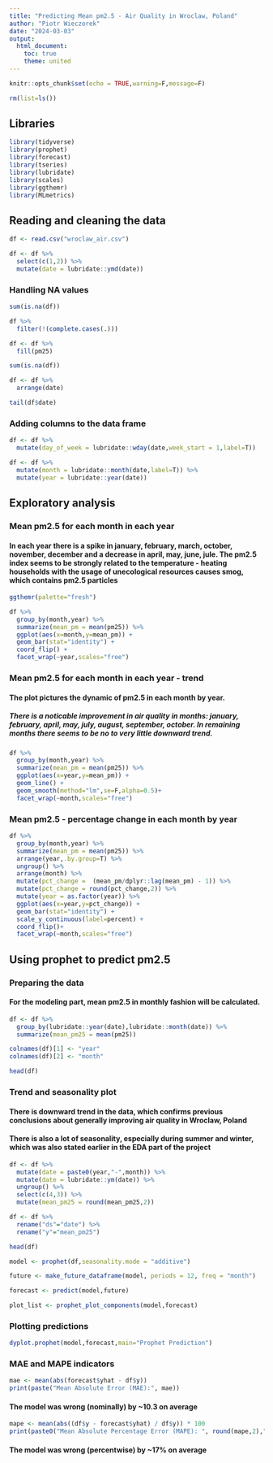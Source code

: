 ---
title: "Predicting Mean pm2.5 - Air Quality in Wroclaw, Poland"
author: "Piotr Wieczorek"
date: "2024-03-03"
output: 
  html_document: 
    toc: true
    theme: united
---

```{r setup, include=FALSE}
knitr::opts_chunk$set(echo = TRUE,warning=F,message=F)
```

```{r}
rm(list=ls())
```

## Libraries

```{r}
library(tidyverse)
library(prophet)
library(forecast)
library(tseries)
library(lubridate)
library(scales)
library(ggthemr)
library(MLmetrics)
```


## Reading and cleaning the data

```{r}
df <- read.csv("wroclaw_air.csv")
```

```{r}
df <- df %>% 
  select(c(1,2)) %>%
  mutate(date = lubridate::ymd(date))
```

### Handling NA values

```{r}
sum(is.na(df))
```
```{r}
df %>%
  filter(!(complete.cases(.)))
```

```{r}
df <- df %>%
  fill(pm25)
```

```{r}
sum(is.na(df))
```

```{r}
df <- df %>%
  arrange(date)
```

```{r}
tail(df$date)
```

### Adding columns to the data frame

```{r}
df <- df %>%
  mutate(day_of_week = lubridate::wday(date,week_start = 1,label=T))
```


```{r}
df <- df %>%
  mutate(month = lubridate::month(date,label=T)) %>%
  mutate(year = lubridate::year(date))
```


## Exploratory analysis

### Mean pm2.5 for each month in each year

#### In each year there is a spike in january, february, march, october, november, december and a decrease in april, may, june, jule. The pm2.5 index seems to be strongly related to the temperature - heating households with the usage of unecological resources causes smog, which contains pm2.5 particles


```{r,fig.width=12,fig.height=8}
ggthemr(palette="fresh")

df %>%
  group_by(month,year) %>%
  summarize(mean_pm = mean(pm25)) %>%
  ggplot(aes(x=month,y=mean_pm)) +
  geom_bar(stat="identity") + 
  coord_flip() + 
  facet_wrap(~year,scales="free")
```

### Mean pm2.5 for each month in each year - trend

#### The plot pictures the dynamic of pm2.5 in each month by year.

##### There is a noticable improvement in air quality in months: january, february, april, may, july, august, september, october. In remaining months there seems to be no to very little downward trend.

```{r,fig.width=10,fig.height=6}
df %>%
  group_by(month,year) %>%
  summarize(mean_pm = mean(pm25)) %>%
  ggplot(aes(x=year,y=mean_pm)) +
  geom_line() + 
  geom_smooth(method="lm",se=F,alpha=0.5)+
  facet_wrap(~month,scales="free") 
```


### Mean pm2.5 - percentage change in each month by year



```{r,fig.width=12,fig.height=6}
df %>%
  group_by(month,year) %>%
  summarize(mean_pm = mean(pm25)) %>%
  arrange(year,.by.group=T) %>%
  ungroup() %>%
  arrange(month) %>%
  mutate(pct_change =  (mean_pm/dplyr::lag(mean_pm) - 1)) %>%
  mutate(pct_change = round(pct_change,2)) %>%
  mutate(year = as.factor(year)) %>%
  ggplot(aes(x=year,y=pct_change)) + 
  geom_bar(stat="identity") +
  scale_y_continuous(label=percent) + 
  coord_flip()+
  facet_wrap(~month,scales="free")
```


## Using prophet to predict pm2.5

### Preparing the data

#### For the modeling part, mean pm2.5 in monthly fashion will be calculated.



```{r}
df <- df %>%
  group_by(lubridate::year(date),lubridate::month(date)) %>%
  summarize(mean_pm25 = mean(pm25))
```



```{r}
colnames(df)[1] <- "year"
colnames(df)[2] <- "month"
```



```{r}
head(df)
```


### Trend and seasonality plot

#### There is downward trend in the data, which confirms previous conclusions about generally improving air quality in Wroclaw, Poland

#### There is also a lot of seasonality, especially during summer and winter, which was also stated earlier in the EDA part of the project


```{r}
df <- df %>%
  mutate(date = paste0(year,"-",month)) %>%
  mutate(date = lubridate::ym(date)) %>%
  ungroup() %>%
  select(c(4,3)) %>%
  mutate(mean_pm25 = round(mean_pm25,2))
```




```{r}
df <- df %>%
  rename("ds"="date") %>%
  rename("y"="mean_pm25")
```

```{r}
head(df)
```


```{r,fig.width=8}
model <- prophet(df,seasonality.mode = "additive")

future <- make_future_dataframe(model, periods = 12, freq = "month")

forecast <- predict(model,future)

plot_list <- prophet_plot_components(model,forecast)
```


### Plotting predictions

```{r,fig.width=8}
dyplot.prophet(model,forecast,main="Prophet Prediction") 
```

### MAE and MAPE indicators

```{r}
mae <- mean(abs(forecast$yhat - df$y))
print(paste("Mean Absolute Error (MAE):", mae))
```
#### The model was wrong (nominally) by ~10.3 on average

```{r}
mape <- mean(abs((df$y - forecast$yhat) / df$y)) * 100
print(paste0("Mean Absolute Percentage Error (MAPE): ", round(mape,2),"%"))
```
#### The model was wrong (percentwise) by ~17% on average



